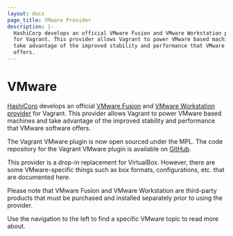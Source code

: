 ```yaml
---
layout: docs
page_title: VMware Provider
description: |-
  HashiCorp develops an official VMware Fusion and VMware Workstation provider
  for Vagrant. This provider allows Vagrant to power VMware based machines and
  take advantage of the improved stability and performance that VMware software
  offers.
---
```


# VMware

[HashiCorp](https://www.hashicorp.com) develops an official
[VMware Fusion](https://www.vmware.com/products/fusion/overview.html)
and [VMware Workstation](https://www.vmware.com/products/workstation/)&nbsp;
[provider](/docs/providers/) for Vagrant. This provider allows
Vagrant to power VMware based machines and take advantage of the
improved stability and performance that VMware software offers.

The Vagrant VMware plugin is now open sourced under the MPL. The code
repository for the Vagrant VMware plugin is available on [GitHub](https://github.com/hashicorp/vagrant-vmware-desktop).

This provider is a drop-in replacement for VirtualBox. However, there are some
VMware-specific things such as box formats, configurations, etc. that are
documented here.

Please note that VMware Fusion and VMware Workstation are third-party products
that must be purchased and installed separately prior to using the provider.

Use the navigation to the left to find a specific VMware topic to read
more about.
